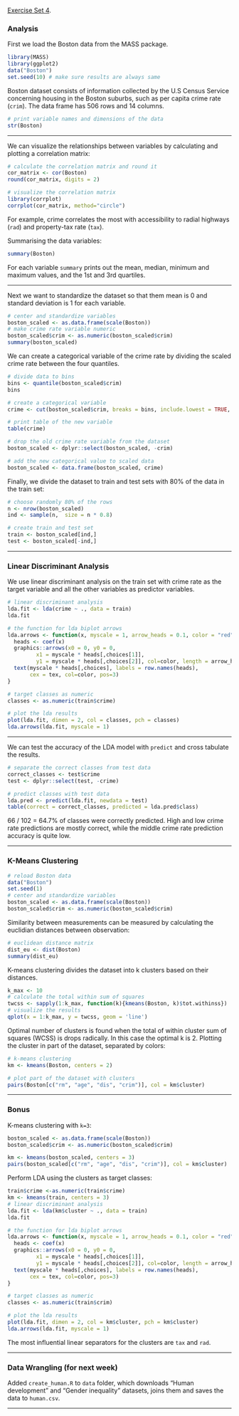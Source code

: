 [Exercise Set 4](exercises/Exercise4.html).

### Analysis

First we load the Boston data from the MASS package.

```r
library(MASS)
library(ggplot2)
data("Boston")
set.seed(10) # make sure results are always same
```

Boston dataset consists of information collected by the U.S Census Service concerning housing in the Boston suburbs, such as per capita crime rate (`crim`). The data frame has 506 rows and 14 columns. 

```r
# print variable names and dimensions of the data
str(Boston)
```

------------------------------------------------------------------------

We can visualize the relationships between variables by calculating and plotting a correlation matrix:

```r

# calculate the correlation matrix and round it
cor_matrix <- cor(Boston) 
round(cor_matrix, digits = 2)

# visualize the correlation matrix
library(corrplot)
corrplot(cor_matrix, method="circle")

```

For example, crime correlates the most with accessibility to radial highways (`rad`) and property-tax rate (`tax`).

Summarising the data variables:

```r
summary(Boston)
```

For each variable `summary` prints out the mean, median, minimum and maximum values, and the 1st and 3rd quartiles.

------------------------------------------------------------------------

Next we want to standardize the dataset so that them mean is 0 and standard deviation is 1 for each variable.
```r
# center and standardize variables
boston_scaled <- as.data.frame(scale(Boston))
# make crime rate variable numeric
boston_scaled$crim <- as.numeric(boston_scaled$crim)
summary(boston_scaled)
```

We can create a categorical variable of the crime rate by dividing the scaled crime rate between the four quantiles.

```r
# divide data to bins
bins <- quantile(boston_scaled$crim)
bins

# create a categorical variable 
crime <- cut(boston_scaled$crim, breaks = bins, include.lowest = TRUE, labels = c("low", "med_low", "med_high", "high"))

# print table of the new variable
table(crime)

# drop the old crime rate variable from the dataset
boston_scaled <- dplyr::select(boston_scaled, -crim)

# add the new categorical value to scaled data
boston_scaled <- data.frame(boston_scaled, crime)
```

Finally, we divide the dataset to train and test sets with 80% of the data in the train set:
```r
# choose randomly 80% of the rows
n <- nrow(boston_scaled)
ind <- sample(n,  size = n * 0.8)

# create train and test set
train <- boston_scaled[ind,]
test <- boston_scaled[-ind,]

```

------------------------------------------------------------------------

### Linear Discriminant Analysis

We use linear discriminant analysis on the train set with crime rate as the target variable and all the other variables as predictor variables. 

```r
# linear discriminant analysis
lda.fit <- lda(crime ~ ., data = train)
lda.fit

# the function for lda biplot arrows
lda.arrows <- function(x, myscale = 1, arrow_heads = 0.1, color = "red", tex = 0.75, choices = c(1,2)){
  heads <- coef(x)
  graphics::arrows(x0 = 0, y0 = 0, 
         x1 = myscale * heads[,choices[1]], 
         y1 = myscale * heads[,choices[2]], col=color, length = arrow_heads)
  text(myscale * heads[,choices], labels = row.names(heads), 
       cex = tex, col=color, pos=3)
}

# target classes as numeric
classes <- as.numeric(train$crime)

# plot the lda results
plot(lda.fit, dimen = 2, col = classes, pch = classes)
lda.arrows(lda.fit, myscale = 1)

```

------------------------------------------------------------------------

We can test the accuracy of the LDA model with `predict` and cross tabulate the results.

```r
# separate the correct classes from test data
correct_classes <- test$crime
test <- dplyr::select(test, -crime)

# predict classes with test data
lda.pred <- predict(lda.fit, newdata = test)
table(correct = correct_classes, predicted = lda.pred$class)

```

66 / 102 = 64.7% of classes were correctly predicted. High and low crime rate predictions are mostly correct, while the middle crime rate prediction accuracy is quite low.

------------------------------------------------------------------------

### K-Means Clustering

```r
# reload Boston data
data("Boston")
set.seed(1)
# center and standardize variables
boston_scaled <- as.data.frame(scale(Boston))
boston_scaled$crim <- as.numeric(boston_scaled$crim)
```

Similarity between measurements can be measured by calculating the euclidian distances between observation:
```r
# euclidean distance matrix
dist_eu <- dist(Boston)
summary(dist_eu)
```

K-means clustering divides the dataset into k clusters based on their distances.

```r
k_max <- 10
# calculate the total within sum of squares
twcss <- sapply(1:k_max, function(k){kmeans(Boston, k)$tot.withinss})
# visualize the results
qplot(x = 1:k_max, y = twcss, geom = 'line')
```

Optimal number of clusters is found when the total of within cluster sum of squares (WCSS) is drops radically.
In this case the optimal k is 2. Plotting the cluster in part of the dataset, separated by colors:

```r
# k-means clustering
km <- kmeans(Boston, centers = 2)

# plot part of the dataset with clusters
pairs(Boston[c("rm", "age", "dis", "crim")], col = km$cluster)

```

------------------------------------------------------------------------


### **Bonus** 

K-means clustering with `k=3`:

```r
boston_scaled <- as.data.frame(scale(Boston))
boston_scaled$crim <- as.numeric(boston_scaled$crim)

km <- kmeans(boston_scaled, centers = 3)
pairs(boston_scaled[c("rm", "age", "dis", "crim")], col = km$cluster)
```

Perform LDA using the clusters as target classes:

```r
train$crime <-as.numeric(train$crime)
km <- kmeans(train, centers = 3)
# linear discriminant analysis
lda.fit <- lda(km$cluster ~ ., data = train)
lda.fit

# the function for lda biplot arrows
lda.arrows <- function(x, myscale = 1, arrow_heads = 0.1, color = "red", tex = 0.75, choices = c(1,2)){
  heads <- coef(x)
  graphics::arrows(x0 = 0, y0 = 0, 
         x1 = myscale * heads[,choices[1]], 
         y1 = myscale * heads[,choices[2]], col=color, length = arrow_heads)
  text(myscale * heads[,choices], labels = row.names(heads), 
       cex = tex, col=color, pos=3)
}

# target classes as numeric
classes <- as.numeric(train$crim)

# plot the lda results
plot(lda.fit, dimen = 2, col = km$cluster, pch = km$cluster)
lda.arrows(lda.fit, myscale = 1)

```

The most influential linear separators for the clusters are `tax` and `rad`.

------------------------------------------------------------------------

### Data Wrangling (for next week)

Added `create_human.R` to `data` folder, which downloads “Human development” and “Gender inequality” datasets, joins them and saves the data to `human.csv`.


------------------------------------------------------------------------










